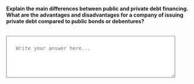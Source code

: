 ::: {.question-block}

<label for="module6_long_q2"><strong>Explain the main differences between public and private debt financing. What are the advantages and disadvantages for a company of issuing private debt compared to public bonds or debentures?</strong></label><br><br>

<textarea id="module6_long_q2" name="module6_long_q2" rows="4" cols="60" placeholder="Write your answer here..." style="width:90%; padding:25px;"></textarea>

:::
